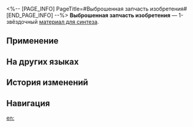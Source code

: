 <%-- [PAGE_INFO]
PageTitle=#Выброшенная запчасть изобретения#
[END_PAGE_INFO] --%>
{{Предмет Инфобокс
|id          = 180008
|Изображение = Предмет Выброшенная запчасть изобретения.png
|Тип         = Материал для синтеза
|Инвентарь   = Другие материалы
|Редкость    = 1
|Эффект      = 
|Описание    = Материал для синтеза уровня 1
|Источник1   = [[Награды за поручения]]
|Источник2   = [[Лавка старьёвщика]]
|Источник3   = [[Чашелист (золотой)]]
}}
{{Описание|Для стороннего наблюдателя это просто мусор, для ремесленника - остатки материалов, для переработчика - кредиты. Только опытные мастера, которые по-настоящему понимают искусство изобретательности, могут разглядеть ценные сокровища в том, что другие считают мусором.<br /><br />''«Говорят, что во время "Великого испытания мастера горнила", чтобы бросить вызов господину Инсину, они дали ему кучу бракованных изделий и мусора. Но, потратив день и ночь, он создал механического льва, который двигался как живой».''}}
'''Выброшенная запчасть изобретения''' — 1-звёздочный [[Материалы для синтеза|материал для синтеза]].

==Применение==
{{Используется в создании}}

==На других языках==
{{На других языках
|en   = Discarded Ingenium Parts
|zhs  = 废弃机巧零件
|zht  = 廢棄機巧零件
|ja   = 廃棄された機巧部品
|ko   = 폐기된 기교 부속품
|es   = Componentes mecánicos abandonados
|fr   = Pièces d'ingéniosité jetées
|ru   = Выброшенная запчасть изобретения
|th   = Discarded Ingenium Parts
|vi   = Linh Kiện Máy Móc Bỏ
|de   = Ausrangierte Ingeniumsteile
|id   = Discarded Ingenium Parts
|pt   = Partes de Engenho Descartadas
}}

==История изменений==
{{История изменений|3.5}}

==Навигация==
{{Материалы синтеза Навбокс}}

[[en:]]
